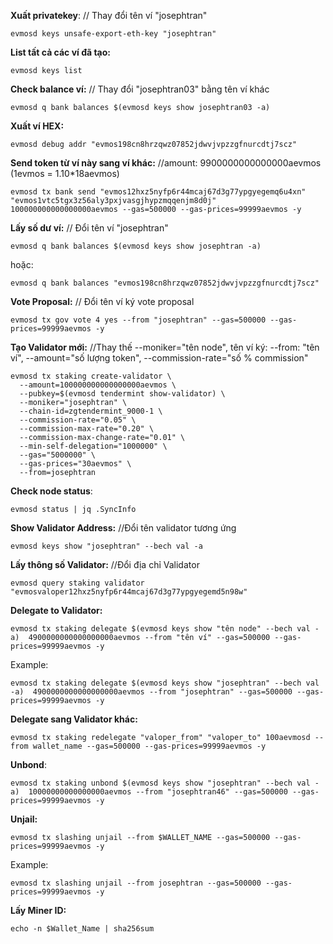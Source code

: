 **Xuất privatekey**: // Thay đổi tên ví "josephtran"
```
evmosd keys unsafe-export-eth-key "josephtran"
```
**List tất cả các ví đã tạo:**
```
evmosd keys list
```

**Check balance ví:** // Thay đổi "josephtran03" bằng tên ví khác
```
evmosd q bank balances $(evmosd keys show josephtran03 -a)
```

**Xuất ví HEX:**
```
evmosd debug addr "evmos198cn8hrzqwz07852jdwvjvpzzgfnurcdtj7scz"  
```

**Send token từ ví này sang ví khác:** //amount: 9900000000000000aevmos (1evmos = 1.10*18aevmos)
```
evmosd tx bank send "evmos12hxz5nyfp6r44mcaj67d3g77ypgyegemq6u4xn" "evmos1vtc5tgx3z56aly3pxjvasgjhypzmqqenjm8d0j" 100000000000000000aevmos --gas=500000 --gas-prices=99999aevmos -y
```
**Lấy số dư ví:** // Đổi tên ví "josephtran"
```
evmosd q bank balances $(evmosd keys show josephtran -a)
```
hoặc:
```
evmosd q bank balances "evmos198cn8hrzqwz07852jdwvjvpzzgfnurcdtj7scz" 
```

**Vote Proposal:** // Đổi tên ví ký vote proposal
```
evmosd tx gov vote 4 yes --from "josephtran" --gas=500000 --gas-prices=99999aevmos -y 
```

**Tạo Validator mới:** //Thay thế --moniker="tên node", tên ví ký: --from: "tên ví", --amount="số lượng token", --commission-rate="số % commission"
```
evmosd tx staking create-validator \
  --amount=100000000000000000aevmos \
  --pubkey=$(evmosd tendermint show-validator) \
  --moniker="josephtran" \
  --chain-id=zgtendermint_9000-1 \
  --commission-rate="0.05" \
  --commission-max-rate="0.20" \
  --commission-max-change-rate="0.01" \
  --min-self-delegation="1000000" \
  --gas="5000000" \
  --gas-prices="30aevmos" \
  --from=josephtran
```


**Check node status**:
```
evmosd status | jq .SyncInfo 
```

**Show Validator Address:** //Đổi tên validator tương ứng
```
evmosd keys show "josephtran" --bech val -a
```

**Lấy thông số Validator:** //Đổi địa chỉ Validator
```
evmosd query staking validator "evmosvaloper12hxz5nyfp6r44mcaj67d3g77ypgyegemd5n98w"
```



**Delegate to Validator:** 

```
evmosd tx staking delegate $(evmosd keys show "tên node" --bech val -a)  4900000000000000000aevmos --from "tên ví" --gas=500000 --gas-prices=99999aevmos -y
```
Example:
```
evmosd tx staking delegate $(evmosd keys show "josephtran" --bech val -a)  4900000000000000000aevmos --from "josephtran" --gas=500000 --gas-prices=99999aevmos -y
```

**Delegate sang Validator khác:** 
```
evmosd tx staking redelegate "valoper_from" "valoper_to" 100aevmosd --from wallet_name --gas=500000 --gas-prices=99999aevmos -y
```

**Unbond**:
```
evmosd tx staking unbond $(evmosd keys show "josephtran" --bech val -a)  10000000000000000aevmos --from "josephtran46" --gas=500000 --gas-prices=99999aevmos -y
```

**Unjail:**
```
evmosd tx slashing unjail --from $WALLET_NAME --gas=500000 --gas-prices=99999aevmos -y
```
Example:
```
evmosd tx slashing unjail --from josephtran --gas=500000 --gas-prices=99999aevmos -y
```

**Lấy Miner ID:**
```
echo -n $Wallet_Name | sha256sum
```
